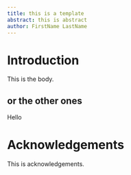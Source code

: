 ```yaml
---
title: this is a template
abstract: this is abstract
author: FirstName LastName
---
```


# Introduction

This is the body.

## or the other ones
Hello


# Acknowledgements

This is acknowledgements.
